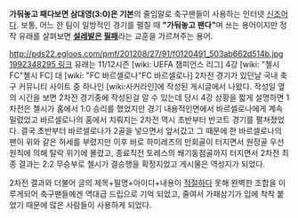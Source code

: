 '''가둬놓고 패다보면 삼대영(3:0)은 기본'''의 줄임말로 축구팬들이 사용하는 인터넷 [[신조어]]다. 보통, 어느 한 팀이 일방적인 경기를 펼칠 때 '''"가둬놓고 팬다"'''며 쓰는 용어이지만 정작 유래를 살펴보면 '''[[설레발]]은 [[필패]]'''라는 교훈을 가르쳐주는 용어.

http://pds22.egloos.com/pmf/201208/27/91/f0120491_503ab662d514b.jpg
[[http://www.soccerline.co.kr/slboard/view.php?uid=1992261438&page=1&code=soccerboard&keyfield=name&key=%C1%B6%BC%B1%B2%D9%B7%B9&period=1992237527|1992348295 링크]]
유래는 11/12시즌 [wiki: UEFA 챔피언스 리그] 4강 [wiki: "첼시 FC"첼시 FC] 대 [wiki: "FC 바르셀로나"FC 바르셀로나] 2차전 경기가 있던날 국내 축구 커뮤니티 사이트 중 하나인 [wiki:사커라인]에 작성된 게시글에서 나왔다. 작성일 옆의 시간을 보면 2차전 경기중에 작성된걸 알 수 있는데 당시 4강 상황을 짧게 설명하면 1차전은 첼시가 홈에서 1:0 승리를 했었지만 경기 내용적인면에서 바르셀로나에게 계속 밀렸었고 바르셀로나의 홈에서 치뤄지는 2차전 역시 초반부터 반코트 경기를 펼쳐졌었다. 결국 초반부터 바르셀로나가 2골을 넣으면서 앞서갔고 그 때문에 한 바르셀로나의 팬이 위와 같은 허세를 부렸지만 이후 바로 하미레즈의 만회골이 터지면서 원정골 우선원칙에 의해 탈락 위기에 몰렸고, 종료직전 토레스의 쐐기동점골까지 터지면서 2차전 최종 결과는 2:2 무승부로 첼시가 결승행을 확정지었고 게시물은 역성지가 되었다.

2차전 결과와 더불어 글의 제목+필명+아이디+내용이 [[적절]]하다 못해 완벽한 조합을 이루게되어 축구팬들에겐 역대급 드립으로 기억 되었고, 줄여서 가패삼기가 입에 착착 붙었기 때문에 많은 사람들이 사용하게 되었다.
